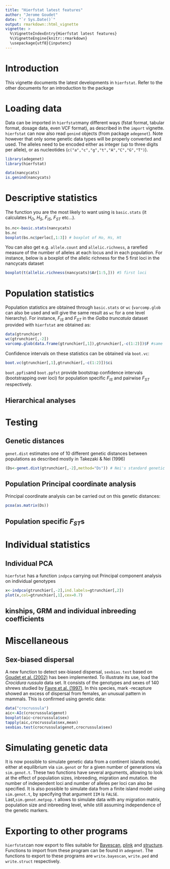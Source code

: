 ```yaml
---
title: "Hierfstat latest features"
author: "Jerome Goudet"
date: "`r Sys.Date()`"
output: rmarkdown::html_vignette
vignette: >
  %\VignetteIndexEntry{Hierfstat latest features}
  %\VignetteEngine{knitr::rmarkdown}
  \usepackage{utf8}{inputenc}
---
```


# Introduction

This vignette documents the latest developments in `hierfstat`. Refer to the other documents for an introduction to the package

# Loading data

Data can be imported in `hierfstat`many different ways (fstat format, tabular format, dosage data, even VCF format), as described in the `import` vignette.  `hierfstat` can now also read `genind` objects (from package `adegenet`). Note however that only some genetic data types will be properly converted and used.  The alleles need to be encoded either as integer (up to three digits per allele), or as nucleotides (`c("a","c","g","t","A","C","G","T")`).

```r
library(adegenet)
library(hierfstat)
```

```r
data(nancycats) 
is.genind(nancycats)
```
# Descriptive statistics

The function you are the most likely to want using is `basic.stats` (it calculates $H_O$, $H_S$, $F_{IS}$, $F_{ST}$ etc...). 

```r
bs.nc<-basic.stats(nancycats)
bs.nc
boxplot(bs.nc$perloc[,1:3]) # boxplot of Ho, Hs, Ht
```

You can also get e.g. `allele.count` and `allelic.richness`, a rarefied measure of the number of alleles at each locus and in each population. For instance, below is a boxplot of the allelic richness for the 5 first loci in the nancycats dataset

```r
boxplot(t(allelic.richness(nancycats)$Ar[1:5,])) #5 first loci
```

# Population statistics

Population statistics are obtained through `basic.stats` or `wc` (`varcomp.glob` can also be used and will give the same result as `wc` for a one level hierarchy). For instance, $F_{IS}$ and $F_{ST}$ in the *Galba truncatula* dataset provided with `hierfstat` are obtained as:

```r
data(gtrunchier) 
wc(gtrunchier[,-2])
varcomp.glob(data.frame(gtrunchier[,1]),gtrunchier[,-c(1:2)])$F #same
```


Confidence intervals on these statistics can be obtained via `boot.vc`:

```r
boot.vc(gtrunchier[,1],gtrunchier[,-c(1:2)])$ci
```

`boot.ppfis`and `boot.ppfst` provide bootstrap confidence intervals (bootstrapping over loci) for population specific $F_{IS}$ and pairwise $F_{ST}$ respectively. 


## Hierarchical analyses

# Testing 


## Genetic distances

`genet.dist` estimates one of 10 different genetic distances between populations as described mostly in Takezaki & Nei (1996)

```r
(Ds<-genet.dist(gtrunchier[,-2],method="Ds")) # Nei's standard genetic distances
```


## Population Principal coordinate analysis

Principal coordinate analysis can be carried out on this genetic distances:

```r
pcoa(as.matrix(Ds))
```

## Population specific $F_{ST}$s


# Individual statistics

## Individual PCA

`hierfstat` has a function `indpca` carrying out Principal component analysis on individual genotypes

```r
x<-indpca(gtrunchier[,-2],ind.labels=gtrunchier[,2])
plot(x,col=gtrunchier[,1],cex=0.7)
```


## kinships, GRM  and individual inbreeding coefficients


# Miscellaneous 

## Sex-biased dispersal

A new function to detect sex-biased dispersal, `sexbias.test` based on [Goudet et al. (2002)](http://onlinelibrary.wiley.com/doi/10.1046/j.1365-294X.2002.01496.x/abstract) has been implemented. 
To illustrate its use, load the *Crocidura russula* data set. It consists of the genotypes and sexes of 140 shrews studied by [Favre et al. (1997)](http://rspb.royalsocietypublishing.org/content/264/1378/127). In this species, mark -recapture showed an excess of dispersal from females, an unusual pattern in mammals. This is confirmed using genetic data: 

```r
data("crocrussula")
aic<-AIc(crocrussula$genot)
boxplot(aic~crocrussula$sex)
tapply(aic,crocrussula$sex,mean)
sexbias.test(crocrussula$genot,crocrussula$sex)
```

# Simulating genetic data

It is now possible to simulate genetic data from a continent islands model, either at equilibrium via `sim.genot` or for a given number of generations via `sim.genot.t`.  These two functions have several arguments, allowing to look at the effect of population sizes, inbreeding, migration and mutation. the number of independent loci and number of alleles per loci can also be specified. It is also possible to simulate data from a finite island model using `sim.genot.t`, by specifying that argument `IIM` is `FALSE`.  Last,`sim.genot.metpop.t` allows to simulate data with any migration matrix, population size and inbreeding level, while still assuming independence of the genetic markers. 


# Exporting to other programs

`hierfstat`can now export to files suitable for [Bayescan](http://cmpg.unibe.ch/software/BayeScan/), [plink](http://pngu.mgh.harvard.edu/~purcell/plink/) and [structure](http://pritchardlab.stanford.edu/structure.html). Functions to import from these program can be found in `adegenet`. The functions to export to these programs are `write.bayescan`, `write.ped` and `write.struct` respectively.



